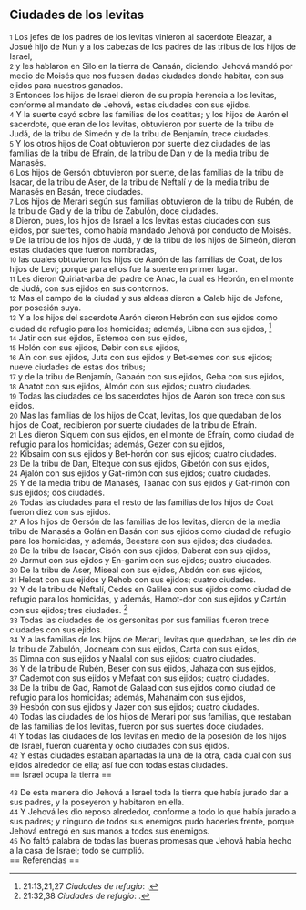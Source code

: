 == Ciudades de los levitas  ==

{{anchor|1}} <small>1</small> Los jefes de los padres de los levitas vinieron al sacerdote Eleazar, a Josué hijo de Nun y a los cabezas de los padres de las tribus de los hijos de Israel,<br>
{{anchor|2}} <small>2</small> y les hablaron en Silo en la tierra de Canaán, diciendo: Jehová mandó por medio de Moisés que nos fuesen dadas ciudades donde habitar, con sus ejidos para nuestros ganados.<br>
{{anchor|3}} <small>3</small> Entonces los hijos de Israel dieron de su propia herencia a los levitas, conforme al mandato de Jehová, estas ciudades con sus ejidos.<br>
{{anchor|4}} <small>4</small> Y la suerte cayó sobre las familias de los coatitas; y los hijos de Aarón el sacerdote, que eran de los levitas, obtuvieron por suerte de la tribu de Judá, de la tribu de Simeón y de la tribu de Benjamín, trece ciudades.<br>
{{anchor|5}} <small>5</small> Y los otros hijos de Coat obtuvieron por suerte diez ciudades de las familias de la tribu de Efraín, de la tribu de Dan y de la media tribu de Manasés.<br>
{{anchor|6}} <small>6</small> Los hijos de Gersón obtuvieron por suerte, de las familias de la tribu de Isacar, de la tribu de Aser, de la tribu de Neftalí y de la media tribu de Manasés en Basán, trece ciudades.<br>
{{anchor|7}} <small>7</small> Los hijos de Merari según sus familias obtuvieron de la tribu de Rubén, de la tribu de Gad y de la tribu de Zabulón, doce ciudades.<br>
{{anchor|8}} <small>8</small> Dieron, pues, los hijos de Israel a los levitas estas ciudades con sus ejidos, por suertes, como había mandado Jehová por conducto de Moisés.<br>
{{anchor|9}} <small>9</small> De la tribu de los hijos de Judá, y de la tribu de los hijos de Simeón, dieron estas ciudades que fueron nombradas,<br>
{{anchor|10}} <small>10</small> las cuales obtuvieron los hijos de Aarón de las familias de Coat, de los hijos de Leví; porque para ellos fue la suerte en primer lugar.<br>
{{anchor|11}} <small>11</small> Les dieron Quiriat-arba del padre de Anac, la cual es Hebrón, en el monte de Judá, con sus ejidos en sus contornos.<br>
{{anchor|12}} <small>12</small> Mas el campo de la ciudad y sus aldeas dieron a Caleb hijo de Jefone, por posesión suya.<br>
{{anchor|13}} <small>13</small> Y a los hijos del sacerdote Aarón dieron Hebrón con sus ejidos como ciudad de refugio para los homicidas; además, Libna con sus ejidos, <ref>21:13,21,27 ''Ciudades de refugio'': {{lib|LU|69|4|4}}.</ref><br>
{{anchor|14}} <small>14</small> Jatir con sus ejidos, Estemoa con sus ejidos,<br>
{{anchor|15}} <small>15</small> Holón con sus ejidos, Debir con sus ejidos,<br>
{{anchor|16}} <small>16</small> Aín con sus ejidos, Juta con sus ejidos y Bet-semes con sus ejidos; nueve ciudades de estas dos tribus;<br>
{{anchor|17}} <small>17</small> y de la tribu de Benjamín, Gabaón con sus ejidos, Geba con sus ejidos,<br>
{{anchor|18}} <small>18</small> Anatot con sus ejidos, Almón con sus ejidos; cuatro ciudades.<br>
{{anchor|19}} <small>19</small> Todas las ciudades de los sacerdotes hijos de Aarón son trece con sus ejidos.<br>
{{anchor|20}} <small>20</small> Mas las familias de los hijos de Coat, levitas, los que quedaban de los hijos de Coat, recibieron por suerte ciudades de la tribu de Efraín.<br>
{{anchor|21}} <small>21</small> Les dieron Siquem con sus ejidos, en el monte de Efraín, como ciudad de refugio para los homicidas; además, Gezer con su ejidos,<br>
{{anchor|22}} <small>22</small> Kibsaim con sus ejidos y Bet-horón con sus ejidos; cuatro ciudades.<br>
{{anchor|23}} <small>23</small> De la tribu de Dan, Elteque con sus ejidos, Gibetón con sus ejidos,<br>
{{anchor|24}} <small>24</small> Ajalón con sus ejidos y Gat-rimón con sus ejidos; cuatro ciudades.<br>
{{anchor|25}} <small>25</small> Y de la media tribu de Manasés, Taanac con sus ejidos y Gat-rimón con sus ejidos; dos ciudades.<br>
{{anchor|26}} <small>26</small> Todas las ciudades para el resto de las familias de los hijos de Coat fueron diez con sus ejidos.<br>
{{anchor|27}} <small>27</small> A los hijos de Gersón de las familias de los levitas, dieron de la media tribu de Manasés a Golán en Basán con sus ejidos como ciudad de refugio para los homicidas, y además, Beestera con sus ejidos; dos ciudades.<br>
{{anchor|28}} <small>28</small> De la tribu de Isacar, Cisón con sus ejidos, Daberat con sus ejidos,<br>
{{anchor|29}} <small>29</small> Jarmut con sus ejidos y En-ganim con sus ejidos; cuatro ciudades.<br>
{{anchor|30}} <small>30</small> De la tribu de Aser, Miseal con sus ejidos, Abdón con sus ejidos,<br>
{{anchor|31}} <small>31</small> Helcat con sus ejidos y Rehob con sus ejidos; cuatro ciudades.<br>
{{anchor|32}} <small>32</small> Y de la tribu de Neftalí, Cedes en Galilea con sus ejidos como ciudad de refugio para los homicidas, y además, Hamot-dor con sus ejidos y Cartán con sus ejidos; tres ciudades. <ref>21:32,38 ''Ciudades de refugio'': {{lib|LU|69|4|4}}.</ref><br>
{{anchor|33}} <small>33</small> Todas las ciudades de los gersonitas por sus familias fueron trece ciudades con sus ejidos.<br>
{{anchor|34}} <small>34</small> Y a las familias de los hijos de Merari, levitas que quedaban, se les dio de la tribu de Zabulón, Jocneam con sus ejidos, Carta con sus ejidos,<br>
{{anchor|35}} <small>35</small> Dimna con sus ejidos y Naalal con sus ejidos; cuatro ciudades.<br>
{{anchor|36}} <small>36</small> Y de la tribu de Rubén, Beser con sus ejidos, Jahaza con sus ejidos,<br>
{{anchor|37}} <small>37</small> Cademot con sus ejidos y Mefaat con sus ejidos; cuatro ciudades.<br>
{{anchor|38}} <small>38</small> De la tribu de Gad, Ramot de Galaad con sus ejidos como ciudad de refugio para los homicidas; además, Mahanaim con sus ejidos,<br>
{{anchor|39}} <small>39</small> Hesbón con sus ejidos y Jazer con sus ejidos; cuatro ciudades.<br>
{{anchor|40}} <small>40</small> Todas las ciudades de los hijos de Merari por sus familias, que restaban de las familias de los levitas, fueron por sus suertes doce ciudades.<br>
{{anchor|41}} <small>41</small> Y todas las ciudades de los levitas en medio de la posesión de los hijos de Israel, fueron cuarenta y ocho ciudades con sus ejidos.<br>
{{anchor|42}} <small>42</small> Y estas ciudades estaban apartadas la una de la otra, cada cual con sus ejidos alrededor de ella; así fue con todas estas ciudades.<br>
== Israel ocupa la tierra ==

{{anchor|43}} <small>43</small> De esta manera dio Jehová a Israel toda la tierra que había jurado dar a sus padres, y la poseyeron y habitaron en ella.<br>
{{anchor|44}} <small>44</small> Y Jehová les dio reposo alrededor, conforme a todo lo que había jurado a sus padres; y ninguno de todos sus enemigos pudo hacerles frente, porque Jehová entregó en sus manos a todos sus enemigos.<br>
{{anchor|45}} <small>45</small> No faltó palabra de todas las buenas promesas que Jehová había hecho a la casa de Israel; todo se cumplió.<br>
== Referencias ==

<references />
